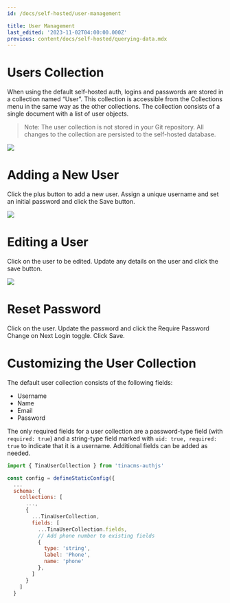 ```yaml
---
id: /docs/self-hosted/user-management

title: User Management
last_edited: '2023-11-02T04:00:00.000Z'
previous: content/docs/self-hosted/querying-data.mdx
---
```


# Users Collection

When using the default self-hosted auth, logins and passwords are stored in a collection named “User”. This collection is accessible from the Collections menu in the same way as the other collections. The collection consists of a single document with a list of user objects.

> Note: The user collection is not stored in your Git repository. All changes to the collection are persisted to the self-hosted database.

![](https://res.cloudinary.com/forestry-demo/image/upload/v1698949345/self-hosted/user_management_users_collection_small_gjxgld.png)

# Adding a New User

Click the plus button to add a new user. Assign a unique username and set an initial password and click the Save button.

![](https://res.cloudinary.com/forestry-demo/image/upload/v1698938355/self-hosted/user_management_list_users_woxeve.png)

# Editing a User

Click on the user to be edited. Update any details on the user and click the save button.

![](https://res.cloudinary.com/forestry-demo/image/upload/v1698938359/self-hosted/user_management_edit_user_mhebwp.png)

# Reset Password

Click on the user. Update the password and click the Require Password Change on Next Login toggle. Click Save.

# Customizing the User Collection

The default user collection consists of the following fields:

- Username
- Name
- Email
- Password

The only required fields for a user collection are a password-type field (with `required: true`) and a string-type field marked with `uid: true, required: true` to indicate that it is a username. Additional fields can be added as needed.

```js
import { TinaUserCollection } from 'tinacms-authjs'

const config = defineStaticConfig({
  ...
  schema: {
    collections: [
      ...,
      {
        ...TinaUserCollection,
        fields: [
          ...TinaUserCollection.fields,
          // Add phone number to existing fields
          {
            type: 'string',
            label: 'Phone',
            name: 'phone'
          },
        ]
      }
    ]
  }
```
